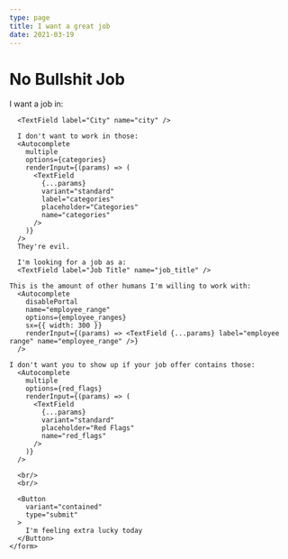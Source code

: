 ```yaml
---
type: page
title: I want a great job
date: 2021-03-19
---
```


# No Bullshit Job



<div>
  <FormControl>
    <form action="/api/form" method="post">
      I want a job in:

      <TextField label="City" name="city" />

      I don't want to work in those:
      <Autocomplete
        multiple
        options={categories}
        renderInput={(params) => (
          <TextField
            {...params}
            variant="standard"
            label="categories"
            placeholder="Categories"
            name="categories"
          />
        )}
      />
      They're evil.

      I'm looking for a job as a:
      <TextField label="Job Title" name="job_title" />

    This is the amount of other humans I'm willing to work with:
      <Autocomplete
        disablePortal
        name="employee_range"
        options={employee_ranges}
        sx={{ width: 300 }}
        renderInput={(params) => <TextField {...params} label="employee range" name="employee_range" />}
      />

    I don't want you to show up if your job offer contains those:
      <Autocomplete
        multiple
        options={red_flags}
        renderInput={(params) => (
          <TextField
            {...params}
            variant="standard"
            placeholder="Red Flags"
            name="red_flags"
          />
        )}
      />

      <br/>
      <br/>

      <Button
        variant="contained"
        type="submit"
      >
        I'm feeling extra lucky today
      </Button>
    </form>
  </FormControl>
</div>